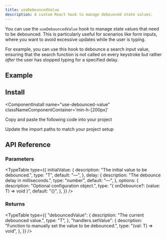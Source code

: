 ```yaml
---
title: useDebouncedValue
description: A custom React hook to manage debounced state values.
---
```



You can use the `useDebouncedValue` hook to manage state values that need to be debounced. This is particularly useful for scenarios like form inputs, where you want to avoid excessive updates while the user is typing.

For example, you can use this hook to debounce a search input value, ensuring that the search function is not called on every keystroke but rather *after* the user has stopped typing for a specified delay.



## Example

<ComponentPreview
  name="use-debounced-value-ex-01"
  classNameComponentContainer='min-h-[200px]'
/>


## Install
<ComponentInstall
  name="use-debounced-value"
  classNameComponentContainer='min-h-[200px]'
>
<CLIInstall  name="use-debounced-value"   />

<ManualInstall>

<Steps>

<Step>

Copy and paste the following code into your project

</Step>

<ComponentSource name="use-debounced-value"/>

<Step>

Update the import paths to match your project setup

</Step>

</Steps>


</ManualInstall>


</ComponentInstall>


## API Reference

### Parameters

<TypeTable
  type={{
    initialValue: {
      description: "The initial value to be debounced.",
      type: "T",
      default: "—",
    },
    delay: {
      description: "The debounce delay in milliseconds.",
      type: "number",
      default: "—",
    },
    options: {
      description: "Optional configuration object.",
      type: "{ onDebounce?: (value: T) => void }",
      default: "{}",
    },
  }}
/>

### Returns
<TypeTable
  type={{
    "debouncedValue": {
      description: "The current debounced value.",
      type: "T",
    },
    "handlers.setValue": {
      description: "Function to manually set the value to be debounced.",
      type: "(val: T) => void",
    },
  }}
/>